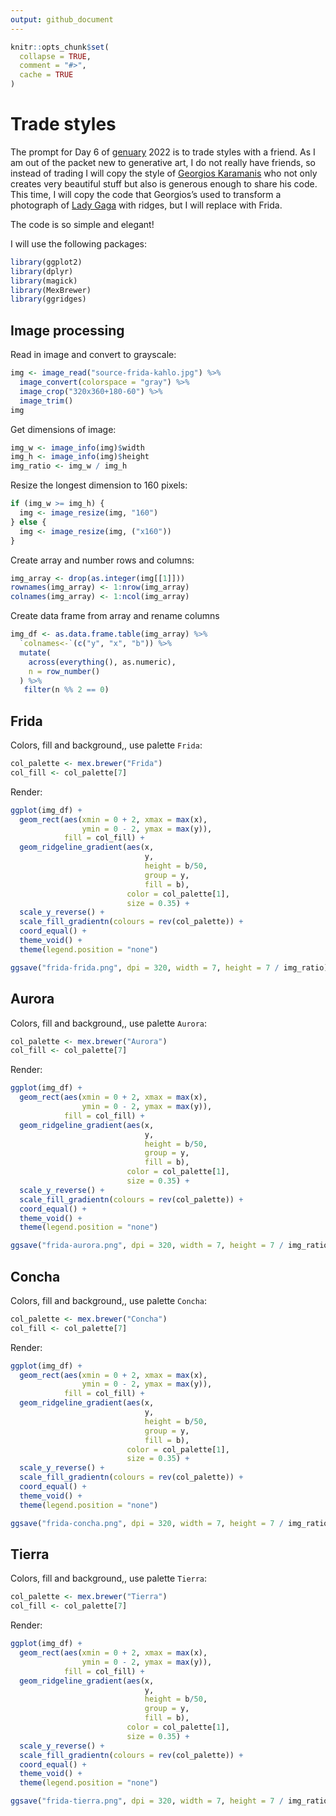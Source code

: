 ```yaml
---
output: github_document
---
```


<!-- README.md is generated from README.Rmd. Please edit that file -->

```r
knitr::opts_chunk$set(
  collapse = TRUE,
  comment = "#>",
  cache = TRUE
)
```

# Trade styles

<!-- badges: start -->
<!-- badges: end -->

The prompt for Day 6 of [genuary](https://genuary.art) 2022 is to trade styles with a friend. As I am out of the packet new to generative art, I do not really have friends, so instead of trading I will copy the style of [Georgios Karamanis](https://github.com/gkaramanis/aRtist/tree/main/genuary) who not only creates very beautiful stuff but also is generous enough to share his code. This time, I will copy the code that Georgios's used to transform a photograph of [Lady Gaga](https://github.com/gkaramanis/aRtist/blob/main/genuary/2021/2021-3/2021-3.png) with ridges, but I will replace with Frida.

The code is so simple and elegant!

I will use the following packages:
```r
library(ggplot2)
library(dplyr)
library(magick)
library(MexBrewer)
library(ggridges)
```

## Image processing

Read in image and convert to grayscale:
```r
img <- image_read("source-frida-kahlo.jpg") %>%
  image_convert(colorspace = "gray") %>%
  image_crop("320x360+180-60") %>%
  image_trim()
img
```

Get dimensions of image:
```r
img_w <- image_info(img)$width
img_h <- image_info(img)$height
img_ratio <- img_w / img_h
```

Resize the longest dimension to 160 pixels:
```r
if (img_w >= img_h) {
  img <- image_resize(img, "160")
} else {
  img <- image_resize(img, ("x160"))
}
```

Create array and number rows and columns:
```r
img_array <- drop(as.integer(img[[1]]))
rownames(img_array) <- 1:nrow(img_array)
colnames(img_array) <- 1:ncol(img_array)
```

Create data frame from array and rename columns
```r
img_df <- as.data.frame.table(img_array) %>% 
  `colnames<-`(c("y", "x", "b")) %>% 
  mutate(
    across(everything(), as.numeric),
    n = row_number()
  ) %>%
   filter(n %% 2 == 0)
```

## Frida

Colors, fill and background,, use palette `Frida`:
```r
col_palette <- mex.brewer("Frida")
col_fill <- col_palette[7]
```

Render:
```r
ggplot(img_df) +
  geom_rect(aes(xmin = 0 + 2, xmax = max(x),
                ymin = 0 - 2, ymax = max(y)),
            fill = col_fill) +
  geom_ridgeline_gradient(aes(x, 
                              y, 
                              height = b/50,
                              group = y, 
                              fill = b), 
                          color = col_palette[1],
                          size = 0.35) +
  scale_y_reverse() +
  scale_fill_gradientn(colours = rev(col_palette)) +
  coord_equal() +
  theme_void() +
  theme(legend.position = "none")  

ggsave("frida-frida.png", dpi = 320, width = 7, height = 7 / img_ratio)
```

## Aurora

Colors, fill and background,, use palette `Aurora`:
```r
col_palette <- mex.brewer("Aurora")
col_fill <- col_palette[7]
```

Render:
```r
ggplot(img_df) +
  geom_rect(aes(xmin = 0 + 2, xmax = max(x),
                ymin = 0 - 2, ymax = max(y)),
            fill = col_fill) +
  geom_ridgeline_gradient(aes(x, 
                              y, 
                              height = b/50,
                              group = y, 
                              fill = b), 
                          color = col_palette[1],
                          size = 0.35) +
  scale_y_reverse() +
  scale_fill_gradientn(colours = rev(col_palette)) +
  coord_equal() +
  theme_void() +
  theme(legend.position = "none")  

ggsave("frida-aurora.png", dpi = 320, width = 7, height = 7 / img_ratio)
```

## Concha

Colors, fill and background,, use palette `Concha`:
```r
col_palette <- mex.brewer("Concha")
col_fill <- col_palette[7]
```

Render:
```r
ggplot(img_df) +
  geom_rect(aes(xmin = 0 + 2, xmax = max(x),
                ymin = 0 - 2, ymax = max(y)),
            fill = col_fill) +
  geom_ridgeline_gradient(aes(x, 
                              y, 
                              height = b/50,
                              group = y, 
                              fill = b), 
                          color = col_palette[1],
                          size = 0.35) +
  scale_y_reverse() +
  scale_fill_gradientn(colours = rev(col_palette)) +
  coord_equal() +
  theme_void() +
  theme(legend.position = "none") 

ggsave("frida-concha.png", dpi = 320, width = 7, height = 7 / img_ratio)
```

## Tierra

Colors, fill and background,, use palette `Tierra`:
```r
col_palette <- mex.brewer("Tierra")
col_fill <- col_palette[7]
```

Render:
```r
ggplot(img_df) +
  geom_rect(aes(xmin = 0 + 2, xmax = max(x),
                ymin = 0 - 2, ymax = max(y)),
            fill = col_fill) +
  geom_ridgeline_gradient(aes(x, 
                              y, 
                              height = b/50,
                              group = y, 
                              fill = b), 
                          color = col_palette[1],
                          size = 0.35) +
  scale_y_reverse() +
  scale_fill_gradientn(colours = rev(col_palette)) +
  coord_equal() +
  theme_void() +
  theme(legend.position = "none") 

ggsave("frida-tierra.png", dpi = 320, width = 7, height = 7 / img_ratio)
```
